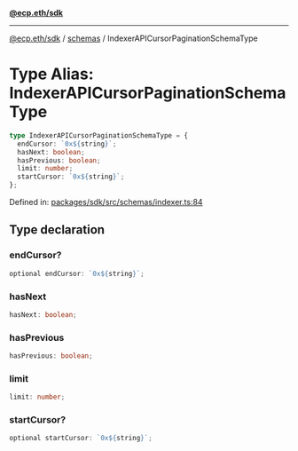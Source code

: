 [**@ecp.eth/sdk**](../../index.mdx)

***

[@ecp.eth/sdk](/sdk-reference/index.mdx) / [schemas](/sdk-reference/schemas/index.mdx) / IndexerAPICursorPaginationSchemaType

# Type Alias: IndexerAPICursorPaginationSchemaType

```ts
type IndexerAPICursorPaginationSchemaType = {
  endCursor: `0x${string}`;
  hasNext: boolean;
  hasPrevious: boolean;
  limit: number;
  startCursor: `0x${string}`;
};
```

Defined in: [packages/sdk/src/schemas/indexer.ts:84](https://github.com/ecp-eth/comments-monorepo/blob/main/packages/sdk/src/schemas/indexer.ts#L84)

## Type declaration

### endCursor?

```ts
optional endCursor: `0x${string}`;
```

### hasNext

```ts
hasNext: boolean;
```

### hasPrevious

```ts
hasPrevious: boolean;
```

### limit

```ts
limit: number;
```

### startCursor?

```ts
optional startCursor: `0x${string}`;
```
